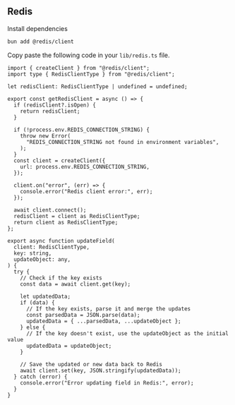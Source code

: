 ## Redis

Install dependencies

```bash [cmd]
bun add @redis/client
```

Copy paste the following code in your `lib/redis.ts` file.

```tsx [src/plugins/redis.ts]
import { createClient } from "@redis/client";
import type { RedisClientType } from "@redis/client";

let redisClient: RedisClientType | undefined = undefined;

export const getRedisClient = async () => {
  if (redisClient?.isOpen) {
    return redisClient;
  }

  if (!process.env.REDIS_CONNECTION_STRING) {
    throw new Error(
      "REDIS_CONNECTION_STRING not found in environment variables",
    );
  }
  const client = createClient({
    url: process.env.REDIS_CONNECTION_STRING,
  });

  client.on("error", (err) => {
    console.error("Redis client error:", err);
  });

  await client.connect();
  redisClient = client as RedisClientType;
  return client as RedisClientType;
};

export async function updateField(
  client: RedisClientType,
  key: string,
  updateObject: any,
) {
  try {
    // Check if the key exists
    const data = await client.get(key);

    let updatedData;
    if (data) {
      // If the key exists, parse it and merge the updates
      const parsedData = JSON.parse(data);
      updatedData = { ...parsedData, ...updateObject };
    } else {
      // If the key doesn't exist, use the updateObject as the initial value
      updatedData = updateObject;
    }

    // Save the updated or new data back to Redis
    await client.set(key, JSON.stringify(updatedData));
  } catch (error) {
    console.error("Error updating field in Redis:", error);
  }
}
```
